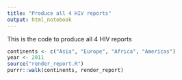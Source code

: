 ```yaml
---
title: "Produce all 4 HIV reports"
output: html_notebook
---
```


This is the code to produce all 4 HIV reports

```r
continents <- c("Asia", "Europe", "Africa", "Americas")
year <- 2011
source("render_report.R")
purrr::walk(continents, render_report)
```
